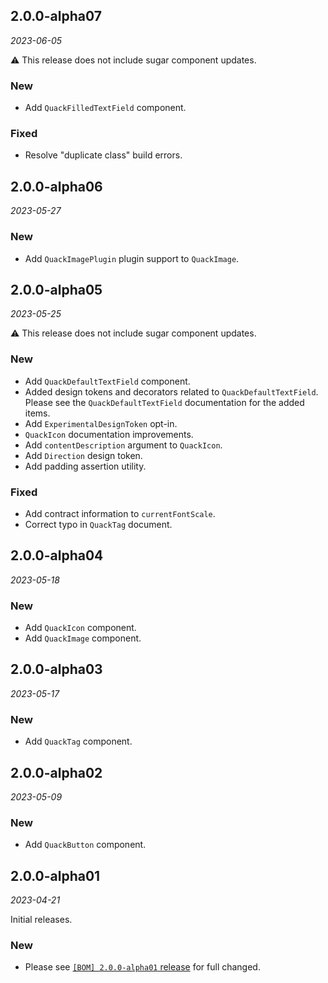 ## 2.0.0-alpha07

*2023-06-05*

⚠️ This release does not include sugar component updates.

### New

- Add `QuackFilledTextField` component.

### Fixed

- Resolve "duplicate class" build errors.

## 2.0.0-alpha06

*2023-05-27*

### New

- Add `QuackImagePlugin` plugin support to `QuackImage`.

## 2.0.0-alpha05

*2023-05-25*

⚠️ This release does not include sugar component updates.

### New

- Add `QuackDefaultTextField` component.
- Added design tokens and decorators related to `QuackDefaultTextField`. Please see the `QuackDefaultTextField` documentation for the added items.
- Add `ExperimentalDesignToken` opt-in.
- `QuackIcon` documentation improvements.
- Add `contentDescription` argument to `QuackIcon`.
- Add `Direction` design token.
- Add padding assertion utility.

### Fixed

- Add contract information to `currentFontScale`.
- Correct typo in `QuackTag` document.

## 2.0.0-alpha04

*2023-05-18*

### New

- Add `QuackIcon` component.
- Add `QuackImage` component.

## 2.0.0-alpha03

*2023-05-17*

### New

- Add `QuackTag` component.

## 2.0.0-alpha02

*2023-05-09*

### New

- Add `QuackButton` component.

## 2.0.0-alpha01

*2023-04-21*

Initial releases.

### New

- Please see [`[BOM] 2.0.0-alpha01` release](https://github.com/duckie-team/quack-quack-android/releases/tag/2.0.0-alpha01-bom) for full changed.
